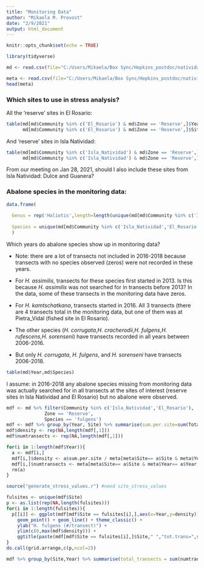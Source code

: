 ```yaml
---
title: "Monitoring Data"
author: "Mikaela M. Provost"
date: "2/9/2021"
output: html_document
---
```


```r
knitr::opts_chunk$set(echo = TRUE)
```


```r
library(tidyverse)

md <- read.csv(file="C:/Users/Mikaela/Box Sync/Hopkins_postdoc/natividad/monitoringdata/0001_2006_to_2018_All_locations_invert.csv",stringsAsFactors = FALSE)

meta <- read.csv(file="C:/Users/Mikaela/Box Sync/Hopkins_postdoc/natividad/monitoringdata/0000_2006_to_2018_All_locations_invert_transect_metadata.csv",stringsAsFactors = FALSE)
head(meta)


```



### Which sites to use in stress analysis?

All the 'reserve' sites in El Rosario:

```r
table(md[md$Community %in% c('El_Rosario') & md$Zone == 'Reserve',]$Year,
      md[md$Community %in% c('El_Rosario') & md$Zone == 'Reserve',]$Site)

```

And 'reserve' sites in Isla Natividad:

```r
table(md[md$Community %in% c('Isla_Natividad') & md$Zone == 'Reserve',]$Year,
      md[md$Community %in% c('Isla_Natividad') & md$Zone == 'Reserve',]$Site)
```

From our meeting on Jan 28, 2021, should I also include these sites from Isla Natividad: Dulce and Guanera?

### Abalone species in the monitoring data:

```r
data.frame( 
  
  Genus = rep('Haliotis',length=length(unique(md[md$Community %in% c('Isla_Natividad','El_Rosario') & md$Zone == 'Reserve' & md$Genus=='Haliotis',]$Species))),
  
  Species = unique(md[md$Community %in% c('Isla_Natividad','El_Rosario') & md$Zone == 'Reserve' & md$Genus=='Haliotis',]$Species)
  )
```


Which years do abalone species show up in monitoring data? 

* Note: there are a lot of transects not included in 2016-2018 because transects with no species observed (zeros) were not recorded in these years. 

* For *H. assimilis*, transects for these species first started in 2013. Is this because *H. assimilis* was not searched for in transects before 2013? In the data, some of these transects in the monitoring data have zeros. 

* For *H. kamtschatkana*, transects started in 2016. All 3 transects (there are 4 transects total in the monitoring data, but one of them was at Pietra_Vidal (fished site in El Rosario). 

* The other species (*H. corrugata*,*H. cracherodii*,*H. fulgens*,*H. rufescens*,*H. sorenseni*) have transects recorded in all years between 2006-2016. 

* But only *H. corrugata*, *H. fulgens*, and *H. sorenseni* have transects 2006-2018.

```r
table(md$Year,md$Species)
```

I assume: in 2016-2018 any abalone species missing from monitoring data was actually searched for in all transects at the sites of interest (reserve sites in Isla Natividad and El Rosario) but no abalone were observed. 
```r
mdf <- md %>% filter(Community %in% c('Isla_Natividad','El_Rosario'),
              Zone == 'Reserve',
              Species == 'fulgens')
mdf <- mdf %>% group_by(Year, Site) %>% summarise(sum.per.site=sum(TotalAbundance))
mdf$density <- rep(NA,length(mdf[,1]))
mdf$numtransects <- rep(NA,length(mdf[,1]))

for(i in 1:length(mdf$Year)){
  a <- mdf[i,]
  mdf[i,]$density <- a$sum.per.site / meta[meta$Site== a$Site & meta$Year== a$Year,]$totalTransect_site_yr
  mdf[i,]$numtransects <- meta[meta$Site== a$Site & meta$Year== a$Year,]$totalTransect_site_yr
  rm(a)
}

source("generate_stress_values.r") #need site_stress_values

```


```r

fulsites <- unique(mdf$Site)
p <- as.list(rep(NA,length(fulsites)))
for(i in 1:length(fulsites)){
  p[[i]] <- ggplot(mdf[mdf$Site == fulsites[i],],aes(x=Year,y=density)) + 
    geom_point() + geom_line() + theme_classic() +
    ylab("H. fulgens (#/transect)") +
    ylim(c(0,max(mdf$density))) +
    ggtitle(paste(mdf[mdf$Site == fulsites[i],]$Site," ","tot.trans=",sum(mdf[mdf$Site == fulsites[i],]$numtransects)))
}
do.call(grid.arrange,c(p,ncol=2))

mdf %>% group_by(Site,Year) %>% summarise(total_transects = sum(numtransects))
```
